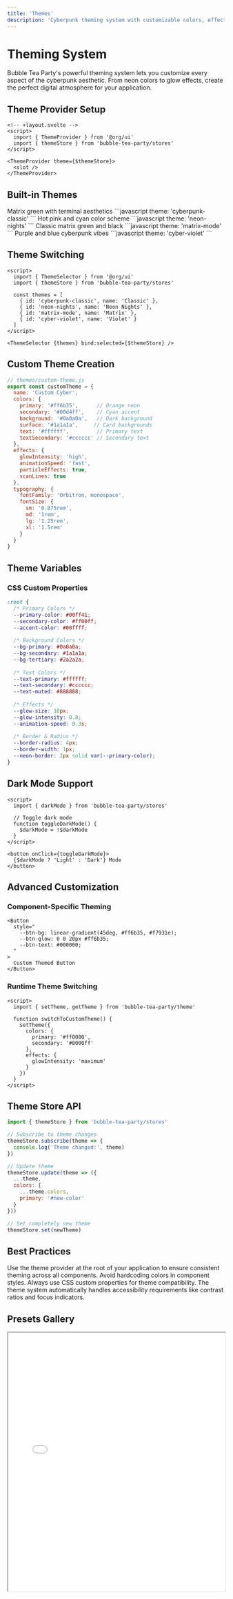 ```yaml
---
title: 'Themes'
description: 'Cyberpunk theming system with customizable colors, effects, and dark mode'
---
```


# Theming System

Bubble Tea Party's powerful theming system lets you customize every aspect of the cyberpunk aesthetic. From neon colors to glow effects, create the perfect digital atmosphere for your application.

## Theme Provider Setup

```svelte
<!-- +layout.svelte -->
<script>
  import { ThemeProvider } from '@org/ui'
  import { themeStore } from 'bubble-tea-party/stores'
</script>

<ThemeProvider theme={$themeStore}>
  <slot />
</ThemeProvider>
```

## Built-in Themes

<CardGroup cols={2}>
  <Card title="Cyberpunk Classic" icon="robot">
    Matrix green with terminal aesthetics
    ```javascript
    theme: 'cyberpunk-classic'
    ```
  </Card>
  <Card title="Neon Nights" icon="sun">
    Hot pink and cyan color scheme
    ```javascript
    theme: 'neon-nights'
    ```
  </Card>
  <Card title="Matrix Mode" icon="code">
    Classic matrix green and black
    ```javascript
    theme: 'matrix-mode'
    ```
  </Card>
  <Card title="Cyber Violet" icon="zap">
    Purple and blue cyberpunk vibes
    ```javascript
    theme: 'cyber-violet'
    ```
  </Card>
</CardGroup>

## Theme Switching

```svelte
<script>
  import { ThemeSelector } from '@org/ui'
  import { themeStore } from 'bubble-tea-party/stores'
  
  const themes = [
    { id: 'cyberpunk-classic', name: 'Classic' },
    { id: 'neon-nights', name: 'Neon Nights' },
    { id: 'matrix-mode', name: 'Matrix' },
    { id: 'cyber-violet', name: 'Violet' }
  ]
</script>

<ThemeSelector {themes} bind:selected={$themeStore} />
```

## Custom Theme Creation

```javascript
// themes/custom-theme.js
export const customTheme = {
  name: 'Custom Cyber',
  colors: {
    primary: '#ff6b35',      // Orange neon
    secondary: '#00d4ff',    // Cyan accent
    background: '#0a0a0a',   // Dark background
    surface: '#1a1a1a',     // Card backgrounds
    text: '#ffffff',         // Primary text
    textSecondary: '#cccccc' // Secondary text
  },
  effects: {
    glowIntensity: 'high',
    animationSpeed: 'fast',
    particleEffects: true,
    scanLines: true
  },
  typography: {
    fontFamily: 'Orbitron, monospace',
    fontSize: {
      sm: '0.875rem',
      md: '1rem', 
      lg: '1.25rem',
      xl: '1.5rem'
    }
  }
}
```

## Theme Variables

### CSS Custom Properties

```css
:root {
  /* Primary Colors */
  --primary-color: #00ff41;
  --secondary-color: #ff00ff;
  --accent-color: #00ffff;
  
  /* Background Colors */
  --bg-primary: #0a0a0a;
  --bg-secondary: #1a1a1a;
  --bg-tertiary: #2a2a2a;
  
  /* Text Colors */
  --text-primary: #ffffff;
  --text-secondary: #cccccc;
  --text-muted: #888888;
  
  /* Effects */
  --glow-size: 10px;
  --glow-intensity: 0.8;
  --animation-speed: 0.3s;
  
  /* Border & Radius */
  --border-radius: 4px;
  --border-width: 1px;
  --neon-border: 2px solid var(--primary-color);
}
```

## Dark Mode Support

```svelte
<script>
  import { darkMode } from 'bubble-tea-party/stores'
  
  // Toggle dark mode
  function toggleDarkMode() {
    $darkMode = !$darkMode
  }
</script>

<button onClick={toggleDarkMode}>
  {$darkMode ? 'Light' : 'Dark'} Mode
</button>
```

## Advanced Customization

### Component-Specific Theming

```svelte
<Button 
  style="
    --btn-bg: linear-gradient(45deg, #ff6b35, #f7931e);
    --btn-glow: 0 0 20px #ff6b35;
    --btn-text: #000000;
  "
>
  Custom Themed Button
</Button>
```

### Runtime Theme Switching

```svelte
<script>
  import { setTheme, getTheme } from 'bubble-tea-party/theme'
  
  function switchToCustomTheme() {
    setTheme({
      colors: {
        primary: '#ff0080',
        secondary: '#8000ff'
      },
      effects: {
        glowIntensity: 'maximum'
      }
    })
  }
</script>
```

## Theme Store API

```javascript
import { themeStore } from 'bubble-tea-party/stores'

// Subscribe to theme changes
themeStore.subscribe(theme => {
  console.log('Theme changed:', theme)
})

// Update theme
themeStore.update(theme => ({
  ...theme,
  colors: {
    ...theme.colors,
    primary: '#new-color'
  }
}))

// Set completely new theme
themeStore.set(newTheme)
```

## Best Practices

<Tip>
Use the theme provider at the root of your application to ensure consistent theming across all components.
</Tip>

<Warning>
Avoid hardcoding colors in component styles. Always use CSS custom properties for theme compatibility.
</Warning>

<Info>
The theme system automatically handles accessibility requirements like contrast ratios and focus indicators.
</Info>

## Presets Gallery

<iframe 
  src="/playground/theme-gallery" 
  width="100%" 
  height="600"
  class="border border-green-500 rounded-lg mb-6"
/>

---

<CardGroup cols={2}>
  <Card title="Theme Customization" href="/themes/customization">
    Deep dive into creating custom themes
  </Card>
  <Card title="Dark Mode Guide" href="/themes/dark-mode">
    Implementing dark mode support
  </Card>
</CardGroup>

Create the perfect cyberpunk atmosphere for your application! 🎨⚡